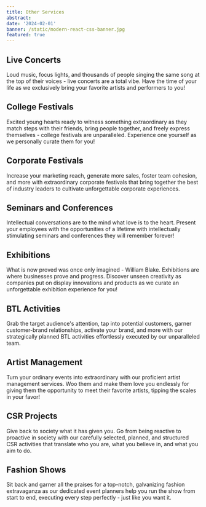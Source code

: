 ```yaml
---
title: Other Services
abstract: 
date: '2024-02-01'
banner: /static/modern-react-css-banner.jpg
featured: true
---
```



## Live Concerts

Loud music, focus lights, and thousands of people singing the same song at the top of their voices - live concerts are a total vibe. Have the time of your life as we exclusively bring your favorite artists and performers to you! 

## College Festivals

Excited young hearts ready to witness something extraordinary as they match steps with their friends, bring people together, and freely express themselves - college festivals are unparalleled. Experience one yourself as we personally curate them for you!  

## Corporate Festivals

Increase your marketing reach, generate more sales, foster team cohesion, and more with extraordinary corporate festivals that bring together the best of industry leaders to cultivate unforgettable corporate experiences.


## Seminars and Conferences

Intellectual conversations are to the mind what love is to the heart. Present your employees with the opportunities of a lifetime with intellectually stimulating seminars and conferences they will remember forever! 


## Exhibitions

What is now proved was once only imagined - William Blake. Exhibitions are where businesses prove and progress. Discover unseen creativity as companies put on display innovations and products as we curate an unforgettable exhibition experience for you! 


## BTL Activities

Grab the target audience's attention, tap into potential customers, garner customer-brand relationships, activate your brand, and more with our strategically planned BTL activities effortlessly executed by our unparalleled team. 

## Artist Management

Turn your ordinary events into extraordinary with our proficient artist management services. Woo them and make them love you endlessly for giving them the opportunity to meet their favorite artists, tipping the scales in your favor! 

## CSR Projects

Give back to society what it has given you. Go from being reactive to proactive in society with our carefully selected, planned, and structured CSR activities that translate who you are, what you believe in, and what you aim to do. 

## Fashion Shows 

Sit back and garner all the praises for a top-notch, galvanizing fashion extravaganza as our dedicated event planners help you run the show from start to end, executing every step perfectly - just like you want it.



